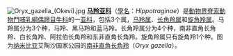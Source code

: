 [[Image:Oryx_gazella_(Okevi).jpg|left]]
'''[[马羚亚科|马羚亚科]]'''（[[學名|學名]]：''Hippotraginae''）是[[動物界|動物界]][[脊索動物門|脊索動物門]][[哺乳綱|哺乳綱]][[偶蹄目|偶蹄目]][[牛科|牛科]]的一[[亚科|亚科]]，包括3个属，[[马羚属|马羚属]]、[[长角羚属|长角羚属]]和[[旋角羚属|旋角羚属]]。马羚属分为3个种，马羚、黑马羚和蓝马羚。长角羚属分为4个种，南非直角长角羚、白长角羚、阿拉伯长角羚和东非直角长角羚。旋角羚属只有旋角羚1个种。图为[[纳米比亚|纳米比亚]]艾陶沙国家公园的[[南非直角长角羚|南非直角长角羚]]（''Oryx gazella''）。